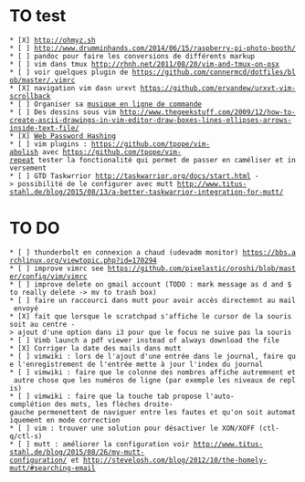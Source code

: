 = TO test =

 * [X] http://ohmyz.sh
 * [ ] http://www.drumminhands.com/2014/06/15/raspberry-pi-photo-booth/
 * [ ] pandoc pour faire les conversions de différents markup
 * [ ] vim dans tmux http://rhnh.net/2011/08/20/vim-and-tmux-on-osx
 * [ ] voir quelques plugin de https://github.com/connermcd/dotfiles/blob/master/.vimrc
 * [X] navigation vim dasn urxvt https://github.com/ervandew/urxvt-vim-scrollback
 * [ ] Organiser sa [[http://beets.radbox.org/|musique en ligne de commande]]
 * [ ] Des dessins sous vim http://www.thegeekstuff.com/2009/12/how-to-create-ascii-drawings-in-vim-editor-draw-boxes-lines-ellipses-arrows-inside-text-file/
 * [X] [[http://crypto.stanford.edu/PwdHash/|Web Password Hashing]]
 * [ ] vim plugins : https://github.com/tpope/vim-abolish avec https://github.com/tpope/vim-repeat tester la fonctionalité qui permet de passer en caméliser et inversement
 * [ ] GTD Taskwrrior http://taskwarrior.org/docs/start.html -> possibilité de le configurer avec mutt http://www.titus-stahl.de/blog/2015/08/13/a-better-taskwarrior-integration-for-mutt/

= TO DO =
 * [ ] thunderbolt en connexion a chaud (udevadm monitor) https://bbs.archlinux.org/viewtopic.php?id=170294
 * [ ] improve vimrc see https://github.com/pixelastic/oroshi/blob/master/config/vim/vimrc
 * [ ] improve delete on gmail account (TODO : mark message as d and $ to really delete -> mv to trash box)
 * [ ] faire un raccourci dans mutt pour avoir accès directemnt au mail envoyé
 * [X] fait que lorsque le scratchpad s'affiche le cursor de la souris soit au centre -> ajout d'une option dans i3 pour que le focus ne suive pas la souris
 * [ ] Vimb launch a pdf viewer instead of always download the file
 * [X] Corriger la date des mails dans mutt
 * [ ] vimwiki : lors de l'ajout d'une entrée dans le journal, faire que l'enregistrement de l'entrée mette à jour l'index du journal
 * [ ] vimwiki : faire que le colonne des nombres affiche autremnent et autre chose que les numéros de ligne (par exemple les niveaux de replis)
 * [ ] vimwiki : faire que la touche tab propose l'auto-complétion des mots, les flèches droite-gauche permenettent de naviguer entre les fautes et qu'on soit automatiquement en mode correction
 * [ ] vim : trouver une solution pour désactiver le XON/XOFF (ctl-q/ctl-s)
 * [ ] mutt : améliorer la configuration voir http://www.titus-stahl.de/blog/2015/08/26/my-mutt-configuration/ et http://stevelosh.com/blog/2012/10/the-homely-mutt/#searching-email
